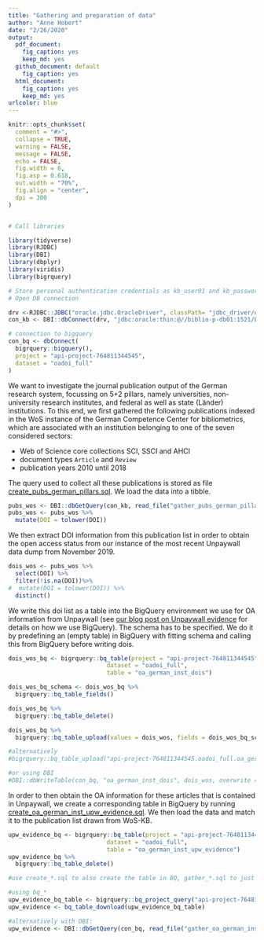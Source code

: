 ```yaml
---
title: "Gathering and preparation of data"
author: "Anne Hobert"
date: "2/26/2020"
output:
  pdf_document:
    fig_caption: yes
    keep_md: yes
  github_document: default
    fig_caption: yes
  html_document:
    fig_caption: yes
    keep_md: yes
urlcolor: blue
---
```


```r
knitr::opts_chunk$set(
  comment = "#>",
  collapse = TRUE,
  warning = FALSE,
  message = FALSE,
  echo = FALSE,
  fig.width = 6,
  fig.asp = 0.618,
  out.width = "70%",
  fig.align = "center",
  dpi = 300
)


# Call libraries

library(tidyverse)
library(RJDBC)
library(DBI)
library(dbplyr)
library(viridis)
library(bigrquery)

# Store personal authentication credentials as kb_user01 and kb_password01 in .Renviron file.
# Open DB connection

drv <-RJDBC::JDBC("oracle.jdbc.OracleDriver", classPath= "jdbc_driver/ojdbc8.jar")
con_kb <- DBI::dbConnect(drv, "jdbc:oracle:thin:@//biblio-p-db01:1521/bibliodb01.fiz.karlsruhe", Sys.getenv("kb_user01"), Sys.getenv("kb_password01"))

# connection to bigquery
con_bq <- dbConnect(
  bigrquery::bigquery(),
  project = "api-project-764811344545",
  dataset = "oadoi_full"
)

```

We want to investigate the journal publication output of the German research system, focussing on 5+2 pillars, namely universities, non-university research institutes, and federal as well as state (Länder) institutions. To this end, we first gathered the following publications indexed in the WoS instance of the German Competence Center for bibliometrics, which are associated with an institution belonging to one of the seven considered sectors:

- Web of Science core collections SCI, SSCI and AHCI
- document types `Article` and `Review`
- publication years 2010 until 2018

The query used to collect all these publications is stored as file [create_pubs_german_pillars.sql](create_pubs_german_pillars.sql). We load the data into a tibble.

```r
pubs_wos <- DBI::dbGetQuery(con_kb, read_file("gather_pubs_german_pillars.sql"))
pubs_wos <- pubs_wos %>% 
  mutate(DOI = tolower(DOI))
```

We then extract DOI information from this publication list in order to obtain the open access status from our instance of the most recent Unpaywall data dump from November 2019.

```r
dois_wos <- pubs_wos %>% 
  select(DOI) %>%
  filter(!is.na(DOI))%>% 
#  mutate(DOI = tolower(DOI)) %>% 
  distinct()
```

We write this doi list as a table into the BigQuery environment we use for OA information from Unpaywall (see [our blog post on Unpaywall evidence](https://subugoe.github.io/scholcomm_analytics/posts/unpaywall_evidence/) for details on how we use BigQuery). The schema has to be specified. We do it by predefining an (empty table) in BigQuery with fitting schema and calling this from BigQuery before writing dois.

```r
dois_wos_bq <- bigrquery::bq_table(project = "api-project-764811344545",
                            dataset = "oadoi_full",
                            table = "oa_german_inst_dois")

dois_wos_bq_schema <- dois_wos_bq %>% 
  bigrquery::bq_table_fields()

dois_wos_bq %>% 
  bigrquery::bq_table_delete()

dois_wos_bq %>%
  bigrquery::bq_table_upload(values = dois_wos, fields = dois_wos_bq_schema)

#alternatively
#bigrquery::bq_table_upload("api-project-764811344545.oadoi_full.oa_german_inst_dois", values = dois_wos, fields = dois_wos_bq_schema)

#or using DBI 
#DBI::dbWriteTable(con_bq, "oa_german_inst_dois", dois_wos, overwrite = TRUE, fields =  dois_wos_bq_schema)
```

In order to then obtain the OA information for these articles that is contained in Unpaywall, we create a corresponding table in BigQuery by running [create_oa_german_inst_upw_evidence.sql](create_oa_german_inst_upw_evidence.sql). We then load the data and match it to the publication list drawn from WoS-KB.

```r
upw_evidence_bq <- bigrquery::bq_table(project = "api-project-764811344545",
                            dataset = "oadoi_full",
                            table = "oa_german_inst_upw_evidence")
upw_evidence_bq %>%
  bigrquery::bq_table_delete()

#use create_*.sql to also create the table in BQ, gather_*.sql to just load the entries

#using bq_*
upw_evidence_bq_table <- bigrquery::bq_project_query("api-project-764811344545", query = read_file("create_oa_german_inst_upw_evidence.sql")) 
upw_evidence <- bq_table_download(upw_evidence_bq_table)

#alternatively with DBI:
upw_evidence <- DBI::dbGetQuery(con_bq, read_file("gather_oa_german_inst_upw_evidence.sql"))
```


